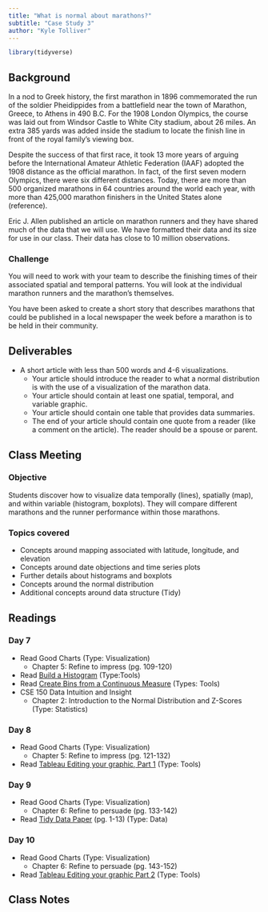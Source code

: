 ```yaml
---
title: "What is normal about marathons?"
subtitle: "Case Study 3"
author: "Kyle Tolliver"
---
```


```r
library(tidyverse)
```

## Background

In a nod to Greek history, the first marathon in 1896 commemorated the run of the soldier Pheidippides from a battlefield near the town of Marathon, Greece, to Athens in 490 B.C. For the 1908 London Olympics, the course was laid out from Windsor Castle to White City stadium, about 26 miles. An extra 385 yards was added inside the stadium to locate the finish line in front of the royal family’s viewing box.

Despite the success of that first race, it took 13 more years of arguing before the International Amateur Athletic Federation (IAAF) adopted the 1908 distance as the official marathon. In fact, of the first seven modern Olympics, there were six different distances. Today, there are more than 500 organized marathons in 64 countries around the world each year, with more than 425,000 marathon finishers in the United States alone (reference).

Eric J. Allen published an article on marathon runners and they have shared much of the data that we will use. We have formatted their data and its size for use in our class. Their data has close to 10 million observations.

### Challenge

You will need to work with your team to describe the finishing times of their associated spatial and temporal patterns. You will look at the individual marathon runners and the marathon’s themselves.

You have been asked to create a short story that describes marathons that could be published in a local newspaper the week before a marathon is to be held in their community.

## Deliverables

* A short article with less than 500 words and 4-6 visualizations.
  + Your article should introduce the reader to what a normal distribution is with the use of a visualization of the marathon data.
  + Your article should contain at least one spatial, temporal, and variable graphic.
  + Your article should contain one table that provides data summaries.
  + The end of your article should contain one quote from a reader (like a comment on the article). The reader should be a spouse or parent.

## Class Meeting

### Objective 

Students discover how to visualize data temporally (lines), spatially (map), and within variable (histogram, boxplots).  They will compare different marathons and the runner performance within those marathons.

### Topics covered

* Concepts around mapping associated with latitude, longitude, and elevation
* Concepts around date objections and time series plots
* Further details about histograms and boxplots
* Concepts around the normal distribution
* Additional concepts around data structure (Tidy)

## Readings

### Day 7 

* Read Good Charts (Type: Visualization)
  + Chapter 5: Refine to impress (pg. 109-120)
* Read [Build a Histogram](https://help.tableau.com/current/pro/desktop/en-us/buildexamples_histogram.htm) (Type:Tools)
* Read [Create Bins from a Continuous Measure](https://help.tableau.com/current/pro/desktop/en-us/calculations_bins.htm) (Types: Tools)
* CSE 150 Data Intuition and Insight
  + Chapter 2: Introduction to the Normal Distribution and Z-Scores (Type: Statistics)

### Day 8

* Read Good Charts (Type: Visualization)
  + Chapter 5: Refine to impress (pg. 121-132)
* Read [Tableau Editing your graphic, Part 1](https://help.tableau.com/current/pro/desktop/en-us/concepts.htm) (Type: Tools)

### Day 9

* Read Good Charts (Type: Visualization)
  + Chapter 6: Refine to persuade (pg. 133-142)
* Read [Tidy Data Paper](https://vita.had.co.nz/papers/tidy-data.pdf) (pg. 1-13) (Type: Data)

### Day 10

* Read Good Charts (Type: Visualization)
  + Chapter 6: Refine to persuade (pg. 143-152)
* Read [Tableau Editing your graphic Part 2](https://help.tableau.com/current/pro/desktop/en-us/ask_data.htm) (Type: Tools)

## Class Notes  